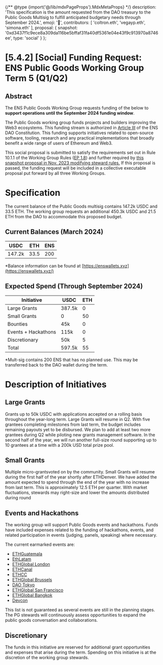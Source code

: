 {/** @type {import('@/lib/mdxPageProps').MdxMetaProps} */}
    description: 'This specification is the amount requested from the DAO treasury to the Public Goods  Multisig to fulfill anticipated budgetary needs through September 2024.',
    emoji: '📖',
    contributors: [
        'coltron.eth',
        'vegayp.eth',
        'simona.eth'
    ],
    proposal: {
        snapshot: '0xd3437f1c9ece8a309da116be5bffaf31fa40df5361e04e43f9c913970a8746ee',
        type: 'social'
    }
};

# [5.4.2] [Social] Funding Request: ENS Public Goods Working Group Term 5 (Q1/Q2)

## Abstract

The ENS Public Goods Working Group requests funding of the below to **support operations until the September 2024 funding window**.

The Public Goods working group funds projects and builders improving the Web3 ecosystems. This funding stream is authorized in [Article III](https://docs.ens.domains/dao/constitution#iii-income-funds-ens-and-other-public-goods) of the ENS DAO Constitution. This funding supports initiatives related to open-source software, tooling, research and any practical implementations that broadly benefit a wide range of users of Ethereum and Web3.  

This social proposal is submitted to satisfy the requirements set out in Rule 10.1.1 of the Working Group Rules ([EP 1.8](https://docs.ens.domains/v/governance/governance-proposals/term-1/ep12-working-group-rules)) and further required by [this snapshot proposal in Nov. 2023 modifying steward rules.](https://snapshot.org/#/ens.eth/proposal/0x26a5c8dec547837495707e70446d1e7cd874a91f75753c602998f6e70083a266) If this proposal is passed, the funding request will be included in a collective executable proposal put forward by all three Working Groups.

# Specification

The current balance of the Public Goods multisig contains 147.2k USDC and 33.5 ETH.
The working group requests an additional 450.3k USDC and 21.5 ETH from the DAO to accommodate this proposed budget.

## Current Balances (March 2024)

| USDC   | ETH  | ENS |
| ------ | ---- | --- |
| 147.2k | 33.5 | 200 |

*Balance information can be found at [https://enswallets.xyz](https://enswallets.xyz/)

## Expected Spend (Through September 2024)

| Initiative          | USDC   | ETH |
| ------------------- | ------ | --- | 
| Large Grants        | 387.5k | 0   | 
| Small Grants        | 0      | 50  | 
| Bounties            | 45k    | 0   | 
| Events + Hackathons | 115k   | 0   | 
| Discretionary       | 50k    | 5   | 
| Total               | 597.5k | 55  | 

*Mult-sig contains 200 ENS that has no planned use. This may be transferred back to the DAO wallet during the term.

# Description of Initiatives

## [](https://discuss.ens.domains/t/public-goods-group-budget-h1-2024/18725#large-grants-3)Large Grants

Grants up to 50k USDC with applications accepted on a rolling basis throughout the year-long term. Large Grants will resume in Q2. With five grantees completing milestones from last term, the budget includes remaining payouts yet to be 
disbursed. We plan to add at least two more grantees during Q2 while piloting new grants management software. In the second half of the year, we will run another full-size round supporting up to 10 grantees at a time with a 200k USD total prize 
pool. 

## [](https://discuss.ens.domains/t/public-goods-group-budget-h1-2024/18725#small-grants-4)Small Grants

Multiple micro-grantsvoted on by the community. Small Grants will resume during the first half of the year shortly after ETHDenver. We have added the amount expected to spend through the end of the year with no increase from last term. This is 
approximately 12.5 ETH per quarter. With market fluctuations, stewards may right-size and lower the amounts distributed during round

## [](https://discuss.ens.domains/t/public-goods-group-budget-h1-2024/18725#events-and-hackathons-5)Events and Hackathons

The working group will support Public Goods events and hackathons. Funds have included expenses related to the funding of hackathons, events, and related participation in events (judging, panels, speaking) where necessary.

The current earmarked events are:

- [ETHGuatemala](https://ethereum.gt/)
- [EthLatam](https://ethlatam.org/)
- [ETHGlobal London](https://ethglobal.com/events/london2024)
- [ETHCanal](https://www.ethcanal.xyz/)
- [ETHCC](https://ethcc.io/)
- [ETHGlobal Brussels](https://ethglobal.com/events/brussels)
- [DAO Tokyo](https://dao-tokyo.xyz/)
- [ETHGlobal San Francisco](https://ethglobal.com/events/sanfrancisco2024)
- [ETHGlobal Bangkok](https://ethglobal.com/events/bangkok)
- [Devcon](https://devcon.org/en/)

This list is not guaranteed as several events are still in the planning stages.
The PG stewards will continuously assess opportunities to expand the public goods conversation and collaborations.

## [](https://discuss.ens.domains/t/public-goods-group-budget-h1-2024/18725#discretionary-6)Discretionary

The funds in this initiative are reserved for additional grant opportunities and expenses that arise during the term. Spending on this initiative is at the discretion of the working group stewards.
